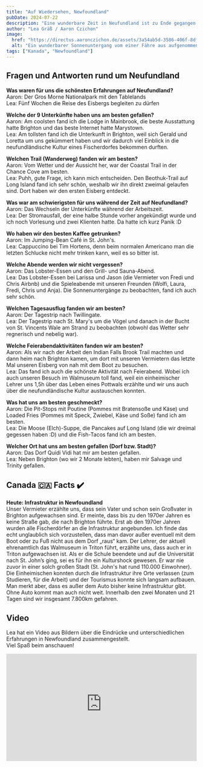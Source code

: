 ```yaml
---
title: "Auf Wiedersehen, Newfoundland"
pubDate: 2024-07-22
description: "Eine wunderbare Zeit in Neufundland ist zu Ende gegangen. Wir haben Gegenseitig ein kleines Interview geführt."
author: "Lea Gräß / Aaron Czichon"
image:
  href: "https://directus.aaronczichon.de/assets/3a54ab5d-3586-406f-8df7-98b250675fd4.jpg?quality=70&width=1600"
  alt: "Ein wunderbarer Sonnenuntergang vom einer Fähre aus aufgenommen. Man sieht viel Wasser und im Hintergrund eine Landzunge."
tags: ["Kanada", "Newfoundland"]
---
```



## Fragen und Antworten rund um Neufundland

**Was waren für uns die schönsten Erfahrungen auf Neufundland?**  
Aaron: Der Gros Morne Nationalpark mit den Tablelands  
Lea: Fünf Wochen die Reise des Eisbergs begleiten zu dürfen

**Welche der 9 Unterkünfte haben uns am besten gefallen?**  
Aaron: Am coolsten fand ich die Lodge in Mainbrook, die beste Ausstattung hatte Brighton und das beste Internet hatte Marystown.  
Lea: Am tollsten fand ich die Unterkunft in Brighton, weil sich Gerald und Loretta um uns gekümmert haben und wir dadurch viel Einblick in die neufundländische Kultur eines Fischerdorfes bekommen durften.

**Welchen Trail (Wanderweg) fanden wir am besten?**  
Aaron: Vom Wetter und der Aussicht her, war der Coastal Trail in der Chance Cove am besten.  
Lea: Puhh, gute Frage, ich kann mich entscheiden. Den Beothuk-Trail auf Long Island fand ich sehr schön, weshalb wir ihn direkt zweimal gelaufen sind. Dort haben wir den ersten Eisberg entdeckt.

**Was war am schwierigsten für uns während der Zeit auf Neufundland?**  
Aaron: Das Wechseln der Unterkünfte während der Arbeitszeit.  
Lea: Der Stromausfall, der eine halbe Stunde vorher angekündigt wurde und ich noch Vorlesung und zwei Klienten hatte. Da hatte ich kurz Panik :D

<DirectusGallery folderName="29 Farewell Newfoundland" />

**Wo haben wir den besten Kaffee getrunken?**  
Aaron: Im Jumping-Bean Café in St. John's.  
Lea: Cappuccino bei Tim Hortens, denn beim normalen Americano man die letzten Schlucke nicht mehr trinken kann, weil es so bitter ist.

**Welche Abende werden wir nicht vergessen?**  
Aaron: Das Lobster-Essen und den Grill- und Sauna-Abend.  
Lea: Das Lobster-Essen bei Larissa und Jason (die Vermieter von Fredi und Chris Airbnb) und die Spieleabende mit unseren Freunden (Wolfi, Laura, Fredi, Chris und Anja). Die Sonnenuntergänge zu beobachten, fand ich auch sehr schön.

**Welchen Tagesausflug fanden wir am besten?**  
Aaron: Der Tagestrip nach Twillingate.  
Lea: Der Tagestrip nach St. Mary's um die Vögel und danach in der Bucht von St. Vincents Wale am Strand zu beobachten (obwohl das Wetter sehr regnerisch und nebelig war).

**Welche Feierabendaktivitäten fanden wir am besten?**  
Aaron: Als wir nach der Arbeit den Indian Falls Brook Trail machten und dann heim nach Brighton kamen, um dort mit unseren Vermietern das letzte Mal unseren Eisberg von nah mit dem Boot zu besuchen.  
Lea: Das fand ich auch die schönste Aktivität nach Feierabend. Wobei ich auch unseren Besuch im Walmuseum toll fand, weil ein einheimischer Lehrer uns 1,5h über das Leben eines Pottwals erzählte und wir uns auch über die neufundländische Kultur austauschen konnten.

**Was hat uns am besten geschmeckt?**  
Aaron: Die Pit-Stops mit Poutine (Pommes mit Bratensoße und Käse) und Loaded Fries (Pommes mit Speck, Zwiebel, Käse und Soße) fand ich am besten.  
Lea: Die Moose (Elch)-Suppe, die Pancakes auf Long Island (die wir dreimal gegessen haben :D) und die Fish-Tacos fand ich am besten.

**Welcher Ort hat uns am besten gefallen (Dorf bzw. Stadt)?**  
Aaron: Das Dorf Quidi Vidi hat mir am besten gefallen.  
Lea: Neben Brighton (wo wir 2 Monate lebten), haben mir Salvage und Trinity gefallen.

## Canada 🇨🇦 Facts ✔️

**Heute: Infrastruktur in Newfoundland**  
Unser Vermieter erzählte uns, dass sein Vater und schon sein Großvater in Brighton aufgewachsen sind. Er meinte, dass bis zu den 1970er Jahren es keine Straße gab, die nach Brighton führte. Erst ab den 1970er Jahren wurden alle Fischerdörfer an die Infrastruktur angebunden. Ich finde das echt unglaublich sich vorzustellen, dass man davor außer eventuell mit dem Boot oder zu Fuß nicht aus dem Dorf „raus“ kam. Der Lehrer, der aktuell ehrenamtlich das Walmuseum in Triton führt, erzählte uns, dass auch er in Triton aufgewachsen ist. Als er die Schule beendete und auf die Universität nach St. John’s ging, sei es für ihn ein Kulturshock gewesen. Er war nie zuvor in einer solch großen Stadt (St. John's hat rund 110.000 Einwohner).  
Die Einheimischen konnten durch die Infrastruktur ihre Orte verlassen (zum Studieren, für die Arbeit) und der Tourismus konnte sich langsam aufbauen. Man merkt aber, dass es außer dem Auto bisher keine Infrastruktur gibt. Ohne Auto kommt man auch nicht weit. Innerhalb den zwei Monaten und 21 Tagen sind wir insgesamt 7.800km gefahren.

## Video

Lea hat ein Video aus Bildern über die Eindrücke und unterschiedlichen Erfahrungen in Newfoundland zusammengestellt.  
Viel Spaß beim anschauen!

<div style="position: relative; padding-top: 56.25%;">
  <iframe
    src="https://customer-rnx58v5rm01lsk0m.cloudflarestream.com/f5e5af16546d95bd46e501038529ff1d/iframe?poster=https%3A%2F%2Fcustomer-rnx58v5rm01lsk0m.cloudflarestream.com%2Ff5e5af16546d95bd46e501038529ff1d%2Fthumbnails%2Fthumbnail.jpg%3Ftime%3D%26height%3D600"
    loading="lazy"
    style="border: none; position: absolute; top: 0; left: 0; height: 100%; width: 100%;"
    allow="accelerometer; gyroscope; autoplay; encrypted-media; picture-in-picture;"
    allowfullscreen="true"
  ></iframe>
</div>
